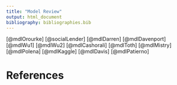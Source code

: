 ```yaml
---
title: "Model Review"
output: html_document
bibliography: bibliographies.bib
---
```


[@mdlOrourke]
[@socialLender]
[@mdlDarren]
[@mdlDavenport]
[@mdlWu1]
[@mdlWu2]
[@mdlCashorali]
[@mdlToth]
[@mdlMistry]
[@mdlPolena]
[@mdlKaggle]
[@mdlDavis]
[@mdlPatierno]


# References
